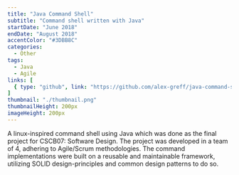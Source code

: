 ```yaml
---
title: "Java Command Shell"
subtitle: "Command shell written with Java"
startDate: "June 2018"
endDate: "August 2018"
accentColor: "#3DBB8C"
categories:
  - Other
tags: 
  - Java
  - Agile
links: [
  { type: "github", link: "https://github.com/alex-greff/java-command-shell" }
]
thumbnail: "./thumbnail.png"
thumbnailHeight: 200px
imageHeight: 200px
---
```


A linux-inspired command shell using Java which was done as the final project
for CSCB07: Software Design. The project was developed in a team of 4, adhering 
to Agile/Scrum methodologies. The command implementations were built on a
reusable and maintainable framework, utilizing SOLID design-principles and
common design patterns to do so.